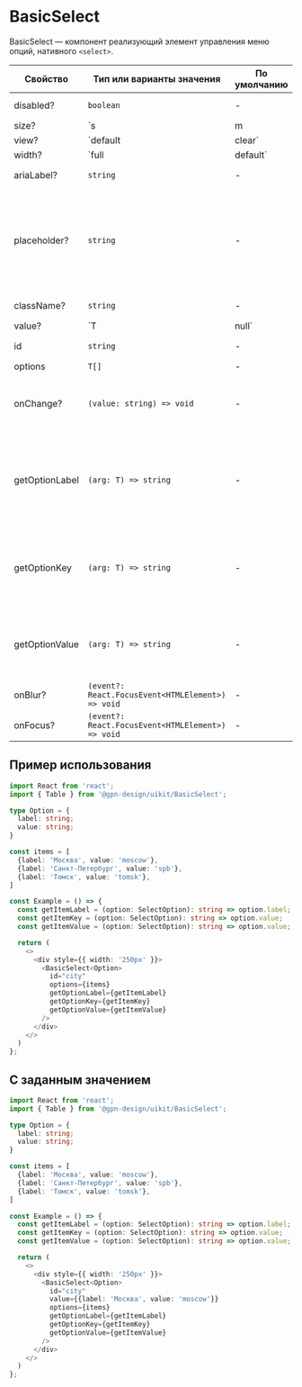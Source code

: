 
# BasicSelect

BasicSelect — компонент реализующий элемент управления меню опций, нативного `<select>`.

| Свойство            | Тип или варианты значения                                             | По умолчанию              | Описание  |
| ------------------- | --------------------------------------------------------------------- | ------------------------- | --------- |
| disabled?           | `boolean`                                                             | -                         | Активность компонента |
| size?               | `s | m | l`                                                           | `m`                       | Размер компонента |
| view?               | `default | clear`                                                     | `default`                 | Внешний вид компонента |
| width?              | `full | default`                                                      | `default`                 | Cвойство определяет какую ширину будет занимать компонент. `default` ширина согласно содержимому |
| ariaLabel?          | `string`                                                              | -                         | `aria` атрибут для метки |
| placeholder?        | `string`                                                              | -                         | Placeholder — текст, который будет отображаться в качестве подсказки в поле значения, при его отсутствии |
| className?          | `string`                                                              | -                         | Дополнительный класс |
| value?              | `T | null`                                                            | -                         | Значение селекта, по умолчанию `null`. |
| id                  | `string`                                                              | -                         | Идентификатор селекта |
| options             | `T[]`                                                                 | -                         | Опции |
| onChange?           | `(value: string) => void`                                             | -                         | Обработчик события изменения значения компонента |
| getOptionLabel      | `(arg: T) => string`                                                  | -                         | Функция для получения текста опции, он будет отображаться в поле для выбранного значения |
| getOptionKey        | `(arg: T) => string`                                                  | -                         | Функция для формирования `key` опции в списке опций выпадающего блока со списком |
| getOptionValue      | `(arg: T) => string`                                                  | -                         | Функция для формирования значения опции, которое будет возвращаться в форму |
| onBlur?             | `(event?: React.FocusEvent<HTMLElement>) => void`                     | -                         | Обработчик события `blur` |
| onFocus?            | `(event?: React.FocusEvent<HTMLElement>) => void`                     | -                         | Обработчик события `focus` |



## Пример использования

```ts
import React from 'react';
import { Table } from '@gpn-design/uikit/BasicSelect';

type Option = {
  label: string;
  value: string;
}

const items = [
  {label: 'Москва', value: 'moscow'},
  {label: 'Санкт-Петербург', value: 'spb'},
  {label: 'Томск', value: 'tomsk'},
]

const Example = () => {
  const getItemLabel = (option: SelectOption): string => option.label;
  const getItemKey = (option: SelectOption): string => option.value;
  const getItemValue = (option: SelectOption): string => option.value;

  return (
    <>
      <div style={{ width: '250px' }}>
        <BasicSelect<Option>
          id="city"
          options={items}
          getOptionLabel={getItemLabel}
          getOptionKey={getItemKey}
          getOptionValue={getItemValue}
        />
      </div>
    </>
  )
};

```

## С заданным значением

```ts
import React from 'react';
import { Table } from '@gpn-design/uikit/BasicSelect';

type Option = {
  label: string;
  value: string;
}

const items = [
  {label: 'Москва', value: 'moscow'},
  {label: 'Санкт-Петербург', value: 'spb'},
  {label: 'Томск', value: 'tomsk'},
]

const Example = () => {
  const getItemLabel = (option: SelectOption): string => option.label;
  const getItemKey = (option: SelectOption): string => option.value;
  const getItemValue = (option: SelectOption): string => option.value;

  return (
    <>
      <div style={{ width: '250px' }}>
        <BasicSelect<Option>
          id="city"
          value={{label: 'Москва', value: 'moscow'}}
          options={items}
          getOptionLabel={getItemLabel}
          getOptionKey={getItemKey}
          getOptionValue={getItemValue}
        />
      </div>
    </>
  )
};

```
